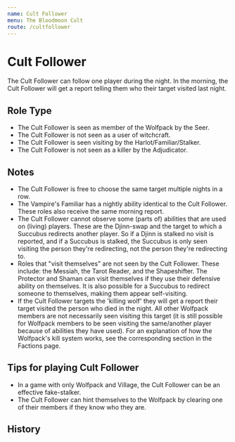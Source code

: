 ```yaml
---
name: Cult Follower
menu: The Bloodmoon Cult
route: /cultfollower
---
```


# Cult Follower

The Cult Follower can follow one player during the night. In the
morning, the Cult Follower will get a report telling them who their
target visited last night.

## Role Type

  - The Cult Follower is seen as member of the Wolfpack by the Seer.
  - The Cult Follower is not seen as a user of witchcraft.
  - The Cult Follower is seen visiting by the Harlot/Familiar/Stalker.
  - The Cult Follower is not seen as a killer by the Adjudicator.

## Notes

  - The Cult Follower is free to choose the same target multiple nights
    in a row.
  - The Vampire's Familiar has a nightly ability identical to the Cult
    Follower. These roles also receive the same morning report.
  - The Cult Follower cannot observe some (parts of) abilities that are
    used on (living) players. These are the Djinn-swap and the target to
    which a Succubus redirects another player. So if a Djinn is stalked
    no visit is reported, and if a Succubus is stalked, the Succubus is
    only seen visiting the person they're redirecting, not the person
    they're redirecting to.
  - Roles that "visit themselves" are not seen by the Cult Follower.
    These include: the Messiah, the Tarot Reader, and the Shapeshifter.
    The Protector and Shaman can visit themselves if they use their
    defensive ability on themselves. It is also possible for a Succubus
    to redirect someone to themselves, making them appear self-visiting.
  - If the Cult Follower targets the 'killing wolf' they will get a
    report their target visited the person who died in the night. All
    other Wolfpack members are not necessarily seen visiting this target
    (it is still possible for Wolfpack members to be seen visiting the
    same/another player because of abilities they have used). For an
    explanation of how the Wolfpack's kill system works, see the
    corresponding section in the Factions page.

## Tips for playing Cult Follower

  - In a game with only Wolfpack and Village, the Cult Follower can be
    an effective fake-stalker.
  - The Cult Follower can hint themselves to the Wolfpack by clearing
    one of their members if they know who they are.

## History

